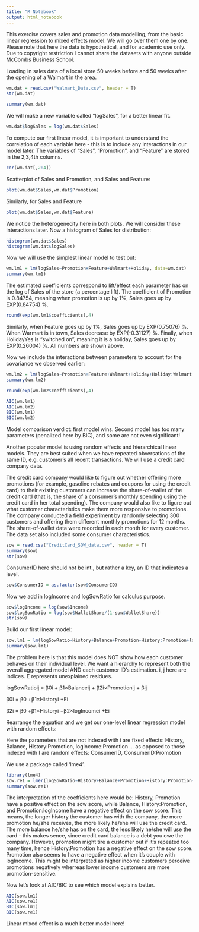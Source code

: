 ```yaml
---
title: "R Notebook"
output: html_notebook
---
```

This exercise covers sales and promotion data modelling, from the basic linear regression to mixed effects model. We will go over them one by one. Please note that here the data is hypothetical, and for academic use only. Due to copyright restriction I cannot share the datasets with anyone outside McCombs Business School. 

Loading in sales data of a local store 50 weeks before and 50 weeks after the opening of a Walmart in the area. 
```r
wm.dat = read.csv("Walmart_Data.csv", header = T)
str(wm.dat)
```
```r
summary(wm.dat)
```
We will make a new variable called "logSales", for a better linear fit.
```r
wm.dat$logSales = log(wm.dat$Sales)
```
To compute our first linear model, it is important to understand the correlation of each variable here - this is to include any interactions in our model later. The variables of "Sales", "Promotion", and "Feature" are stored in the 2,3,4th columns. 
```r
cor(wm.dat[,2:4])
```
Scatterplot of Sales and Promotion, and Sales and Feature:
```r
plot(wm.dat$Sales,wm.dat$Promotion)
```
Similarly, for Sales and Feature
```r
plot(wm.dat$Sales,wm.dat$Feature)
```
We notice the heterogenecity here in both plots. We will consider these interactions later. Now a histogram of Sales for distribution:
```r
histogram(wm.dat$Sales)
histogram(wm.dat$logSales)
```
Now we will use the simplest linear model to test out:
```r
wm.lm1 = lm(logSales~Promotion+Feature+Walmart+Holiday, data=wm.dat)
summary(wm.lm1)
```
The estimated coefficients correspond to lift/effect each parameter has on the log of Sales of the store (a percentage lift). 
The coefficient of Promotion is 0.84754, meaning when promotion is up by 1%, Sales goes up by EXP(0.84754) %. 
```r
round(exp(wm.lm1$coefficients),4)
```
Similarly, when Feature goes up by 1%, Sales goes up by EXP(0.75076) %. When Warmart is in town, Sales decrease by EXP(-0.31127) %. Finally, when HolidayYes is “switched on”, meaning it is a holiday, Sales goes up by EXP(0.26004) %. All numbers are shown above.

Now we include the interactions between parameters to account for the covariance we observed earlier:
```r
wm.lm2 = lm(logSales~Promotion+Feature+Walmart+Holiday+Holiday:Walmart+Holiday:Promotion, data = wm.dat)
summary(wm.lm2)
```
```r
round(exp(wm.lm2$coefficients),4)
```
```r
AIC(wm.lm1) 
AIC(wm.lm2)
BIC(wm.lm1)
BIC(wm.lm2)
```
Model comparison verdict: first model wins. Second model has too many parameters (penalized here by BIC), and some are not even significant!

Another popular model is using random effects and hierarchical linear models. They are best suited when we have repeated obversations of the same ID, e.g. customer's all recent transactions. We will use a credit card company data. 

The credit card company would like to figure out whether offering more promotions (for example, gasoline rebates and coupons for using the credit card) to their existing customers can increase the share-of-wallet of the credit card (that is, the share of a consumer's monthly spending using the credit card in her total spending). The company would also like to figure out what customer characteristics make them more responsive to promotions. 
The company conducted a field experiment by randomly selecting 300 customers and offering them different monthly promotions for 12 months. The share-of-wallet data were recorded in each month for every customer. The data set also included some consumer characteristics. 

```r
sow = read.csv("CreditCard_SOW_data.csv", header = T)
summary(sow)
str(sow)
```
ConsumerID here should not be int., but rather a key, an ID that indicates a level. 
```r
sow$ConsumerID = as.factor(sow$ConsumerID)
```
Now we add in logIncome and logSowRatio for calculus purpose.
```r
sow$logIncome = log(sow$Income)
sow$logSowRatio = log(sow$WalletShare/(1-sow$WalletShare))
str(sow)
```
Build our first linear model:
```r
sow.lm1 = lm(logSowRatio~History+Balance+Promotion+History:Promotion+logIncome:Promotion, data = sow)
summary(sow.lm1)
```
The problem here is that this model does NOT show how each customer behaves on their individual level. We want a hierarchy to represent both the overall aggregated model AND each customer ID's estimation. i, j here are indices. E represents unexplained residues. 

logSowRatioij = β0i + β1×Balanceij + β2i×Promotionij + βij

β0i = β0 +β1×Historyi +Ei   

β2i = β0 +β1×Historyi +β2×logIncomei +Ei   

Rearrange the equation and we get our one-level linear regression model with random effects:

Here the parameters that are not indexed with i are fixed effects: History, Balance, History:Promotion, logIncome:Promotion
… as opposed to those indexed with I are random effects: ConsumerID, ConsumerID:Promotion 


We use a package called 'lme4'.
```r
library(lme4)
sow.re1 = lmer(logSowRatio~History+Balance+Promotion+History:Promotion+logIncome:Promotion+(1+Promotion|ConsumerID), data = sow, REML = F, control = lmerControl(optimizer="Nelder_Mead"))
summary(sow.re1)

```
The interpretation of the coefficients here would be:
History, Promotion have a positive effect on the sow score, while Balance, History:Promotion, and Promotion:logIncome have a negative effect on the sow score. This means, the longer history the customer has with the company, the more promotion he/she receives, the more likely he/she will use the credit card. The more balance he/she has on the card, the less likely he/she will use the card - this makes sence, since credit card balance is a debt you owe the company. However, promotion might tire a customer out if it's repeated too many time, hence History:Promotion has a negative effect on the sow score. Promotion also seems to have a negative effect when it's couple with logIncome. This might be interpreted as higher income customers perceive promotions negatively wherreas lower income customers are more promotion-sensitive. 

Now let's look at AIC/BIC to see which model explains better.
```r
AIC(sow.lm1)
AIC(sow.re1)
BIC(sow.lm1)
BIC(sow.re1)
```
Linear mixed effect is a much better model here!
